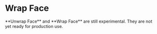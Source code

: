 
# Wrap Face

<Reference shortcut="" command="Wrap Face" button="" />

<Callout type="warning" emoji="⚠️">
    **Unwrap Face** and **Wrap Face** are still experimental. They are not yet ready for production use.
</Callout>